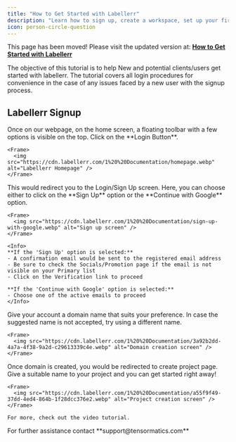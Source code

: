 ```yaml
---
title: "How to Get Started with Labellerr"
description: "Learn how to sign up, create a workspace, set up your first domain, and begin your first project in a few simple steps."
icon: person-circle-question
---
```


<Warning>This page has been moved! Please visit the updated version at: **[How to Get Started with Labellerr](/getting-started/getting-started)**</Warning>

<Note>
The objective of this tutorial is to help New and potential clients/users get started with labellerr. The tutorial covers all login procedures for convenience in the case of any issues faced by a new user with the signup process.
</Note>

## Labellerr Signup

<Steps>
  <Step title="Accessing The Platform">
    Once on our webpage, on the home screen, a floating toolbar with a few options is visible on the top. Click on the **Login Button**.

    <Frame>
      <img src="https://cdn.labellerr.com/1%20%20Documentation/homepage.webp" alt="Labellerr Homepage" />
    </Frame>
  </Step>

  <Step title="Fill Up The Credentials">
    This would redirect you to the Login/Sign Up screen. Here, you can choose either to click on the **Sign Up** option or the **Continue with Google** option.

    <Frame>
      <img src="https://cdn.labellerr.com/1%20%20Documentation/sign-up-with-google.webp" alt="Sign up screen" />
    </Frame>

    <Info>
    **If the 'Sign Up' option is selected:**
    - A confirmation email would be sent to the registered email address
    - Be sure to check the Socials/Promotion page if the email is not visible on your Primary list
    - Click on the Verification link to proceed

    **If the 'Continue with Google' option is selected:**
    - Choose one of the active emails to proceed
    </Info>
  </Step>

  <Step title="Domain Creation">
    Give your account a domain name that suits your preference. In case the suggested name is not accepted, try using a different name.

    <Frame>
      <img src="https://cdn.labellerr.com/1%20%20Documentation/3a92b2dd-4a7a-4f38-9a2d-c29613339c4e.webp" alt="Domain creation screen" />
    </Frame>
  </Step>

  <Step title="Project Creation and Dashboard">
    Once domain is created, you would be redirected to create project page. Give a suitable name to your project and you can get started right away!

    <Frame>
      <img src="https://cdn.labellerr.com/1%20%20Documentation/a55f9f49-37dd-4ed4-864b-1f28dcc376e2.webp" alt="Project creation screen" />
    </Frame>

    For more, check out the video tutorial.
  </Step>
</Steps>

<Note>
For further assistance contact **support@tensormatics.com**
</Note>
